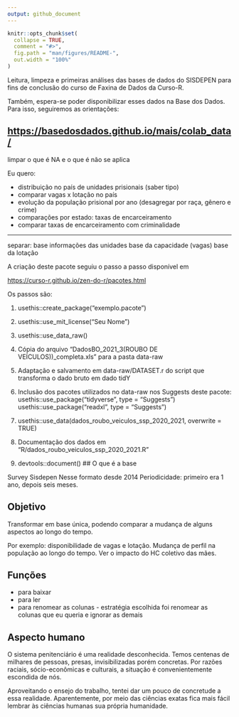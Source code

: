 ```yaml
---
output: github_document
---
```


<!-- README.md is generated from README.Rmd. Please edit that file -->

```r
knitr::opts_chunk$set(
  collapse = TRUE,
  comment = "#>",
  fig.path = "man/figures/README-",
  out.width = "100%"
)
```

Leitura, limpeza e primeiras análises das bases de dados do SISDEPEN para fins de conclusão do curso de Faxina de Dados da Curso-R.

Também, espera-se poder disponibilizar esses dados na Base dos Dados. Para isso, seguiremos as orientações:

<https://basedosdados.github.io/mais/colab_data/>
------------------------------------
limpar o que é NA e o que é não se aplica

Eu quero:

-  distribuição no país de unidades prisionais (saber tipo)
- comparar vagas x lotação no país
-  evolução da população prisional por ano (desagregar por raça, gênero e crime)
- comparações por estado: taxas de encarceiramento
- comparar taxas de encarceiramento com criminalidade

-----------------------------------------------------------------------
separar:
base informações das unidades
base da capacidade (vagas)
base da lotação

A criação deste pacote seguiu o passo a passo disponível em

<https://curso-r.github.io/zen-do-r/pacotes.html>

Os passos são:

1.  usethis::create_package("exemplo.pacote")

2.  usethis::use_mit_license("Seu Nome")

3.  usethis::use_data_raw()

4.  Cópia do arquivo "DadosBO_2021_3(ROUBO DE VEÍCULOS))\_completa.xls" para a pasta data-raw

5.  Adaptação e salvamento em data-raw/DATASET.r do script que transforma o dado bruto em dado tidY

6.  Inclusão dos pacotes utilizados no data-raw nos Suggests deste pacote: usethis::use_package("tidyverse", type = "Suggests") usethis::use_package("readxl", type = "Suggests")

7.  usethis::use_data(dados_roubo_veiculos_ssp_2020_2021, overwrite = TRUE)

8.  Documentação dos dados em "R/dados_roubo_veiculos_ssp_2020_2021.R"

9.  devtools::document()
## O que é a base

Survey
Sisdepen
Nesse formato desde 2014
Periodicidade: primeiro era 1 ano, depois seis meses. 


## Objetivo

Transformar em base única, podendo comparar a mudança de alguns aspectos ao longo do tempo.

Por exemplo: disponibilidade de vagas e lotação. Mudança de perfil na população ao longo do tempo. Ver o impacto do HC coletivo das mães. 

## Funções

-   para baixar
-   para ler
-   para renomear as colunas - estratégia escolhida foi renomear as colunas que eu queria e ignorar as demais 


## Aspecto humano

O sistema penitenciário é uma realidade desconhecida. Temos centenas de milhares de pessoas, presas, invisibilizadas porém concretas. Por razões raciais, sócio-econômicas e culturais, a situação é convenientemente escondida de nós.

Aproveitando o ensejo do trabalho, tentei dar um pouco de concretude a essa realidade. Aparentemente, por meio das ciências exatas fica mais fácil lembrar às ciências humanas sua própria humanidade. 

